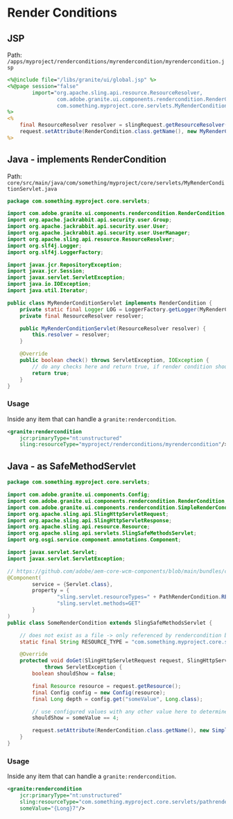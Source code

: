 # Render Conditions

## JSP

Path: `/apps/myproject/renderconditions/myrendercondition/myrendercondition.jsp`

```jsp
<%@include file="/libs/granite/ui/global.jsp" %>
<%@page session="false"
        import="org.apache.sling.api.resource.ResourceResolver,
                com.adobe.granite.ui.components.rendercondition.RenderCondition,
                com.something.myproject.core.servlets.MyRenderConditionServlet"
%>
<%
    final ResourceResolver resolver = slingRequest.getResourceResolver();
    request.setAttribute(RenderCondition.class.getName(), new MyRenderConditionServlet(resolver));
%>
```

## Java - implements RenderCondition

Path: `core/src/main/java/com/something/myproject/core/servlets/MyRenderConditionServlet.java`

```java
package com.something.myproject.core.servlets;

import com.adobe.granite.ui.components.rendercondition.RenderCondition;
import org.apache.jackrabbit.api.security.user.Group;
import org.apache.jackrabbit.api.security.user.User;
import org.apache.jackrabbit.api.security.user.UserManager;
import org.apache.sling.api.resource.ResourceResolver;
import org.slf4j.Logger;
import org.slf4j.LoggerFactory;

import javax.jcr.RepositoryException;
import javax.jcr.Session;
import javax.servlet.ServletException;
import java.io.IOException;
import java.util.Iterator;

public class MyRenderConditionServlet implements RenderCondition {
    private static final Logger LOG = LoggerFactory.getLogger(MyRenderConditionServlet.class);
    private final ResourceResolver resolver;

    public MyRenderConditionServlet(ResourceResolver resolver) {
        this.resolver = resolver;
    }

    @Override
    public boolean check() throws ServletException, IOException {
        // do any checks here and return true, if render condition should match
        return true;
    }
}
```

### Usage

Inside  any item that can handle a `granite:rendercondition`.

```xml
<granite:rendercondition
    jcr:primaryType="nt:unstructured"
    sling:resourceType="myproject/renderconditions/myrendercondition"/>
```

## Java - as SafeMethodServlet

```java
package com.something.myproject.core.servlets;

import com.adobe.granite.ui.components.Config;
import com.adobe.granite.ui.components.rendercondition.RenderCondition;
import com.adobe.granite.ui.components.rendercondition.SimpleRenderCondition;
import org.apache.sling.api.SlingHttpServletRequest;
import org.apache.sling.api.SlingHttpServletResponse;
import org.apache.sling.api.resource.Resource;
import org.apache.sling.api.servlets.SlingSafeMethodsServlet;
import org.osgi.service.component.annotations.Component;

import javax.servlet.Servlet;
import javax.servlet.ServletException;

// https://github.com/adobe/aem-core-wcm-components/blob/main/bundles/core/src/main/java/com/adobe/cq/wcm/core/components/internal/servlets/contentfragment/ElementNamesRenderCondition.java
@Component(
        service = {Servlet.class},
        property = {
                "sling.servlet.resourceTypes=" + PathRenderCondition.RESOURCE_TYPE,
                "sling.servlet.methods=GET"
        }
)
public class SomeRenderCondition extends SlingSafeMethodsServlet {

    // does not exist as a file -> only referenced by rendercondition block in xml
    static final String RESOURCE_TYPE = "com.something.myproject.core.servlets/somerendercondition";

    @Override
    protected void doGet(SlingHttpServletRequest request, SlingHttpServletResponse response)
            throws ServletException {
        boolean shouldShow = false;

        final Resource resource = request.getResource();
        final Config config = new Config(resource);
        final Long depth = config.get("someValue", Long.class);

        // use configured values with any other value here to determine, if the component should render
        shouldShow = someValue == 4;

        request.setAttribute(RenderCondition.class.getName(), new SimpleRenderCondition(shouldShow));
    }
}
```

### Usage

Inside any item that can handle a `granite:rendercondition`.

```xml
<granite:rendercondition
    jcr:primaryType="nt:unstructured"
    sling:resourceType="com.something.myproject.core.servlets/pathrendercondition"
    someValue="{Long}7"/>
```
